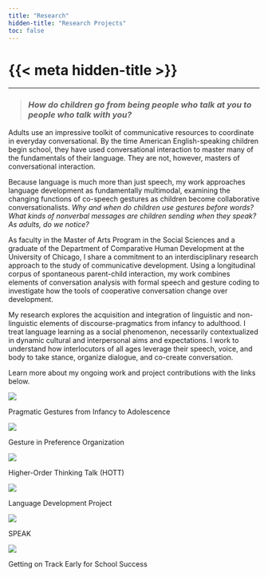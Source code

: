 ```yaml
---
title: "Research"
hidden-title: "Research Projects"
toc: false
---
```


<style>
h1.title {
    display: none;
}
</style>

::: {.title-styled}
<h1>{{< meta hidden-title >}}</h1>
:::

<hr class="title-divider">

> ### *How do children go from being people who talk __at__ you to people who talk __with__ you?*

Adults use an impressive toolkit of communicative resources to coordinate in everyday conversational. By the time American English-speaking children begin school, they have used conversational interaction to master many of the fundamentals of their language. They are not, however, masters of conversational interaction.

Because language is much more than just speech, my work approaches language development as fundamentally multimodal, examining the changing functions of co-speech gestures as children become collaborative conversationalists. *Why and when do children use gestures before words? What kinds of nonverbal messages are children sending when they speak? As adults, do we notice?*

As faculty in the Master of Arts Program in the Social Sciences and a graduate of the Department of Comparative Human Development at the University of Chicago, I share a commitment to an interdisciplinary research approach to the study of communicative development. Using a longitudinal corpus of spontaneous parent-child interaction, my work combines elements of conversation analysis with formal speech and gesture coding to investigate how the tools of cooperative conversation change over development.

My research explores the acquisition and integration of linguistic and non-linguistic elements of discourse-pragmatics from infancy to adulthood. I treat language learning as a social phenomenon, necessarily contextualized in dynamic cultural and interpersonal aims and expectations. I work to understand how interlocutors of all ages leverage their speech, voice, and body to take stance, organize dialogue, and co-create conversation.

Learn more about my ongoing work and project contributions with the links below.

::: {.grid #research-grid}

<!--# panel 1 -->

::: {.g-col-6 .g-col-md-4}

::: {.card .equal-height}

[![](../images/Dissertation.png)](index.qmd)


::: {.card-title .mt-auto .mb-auto}
<span h3>[Pragmatic Gestures from Infancy to Adolescence](prag-gesture.qmd){.stretched-link style="text-decoration: none;"}</span>
:::


:::


:::

<!--# panel 2 -->

::: {.g-col-6 .g-col-md-4}
::: {.card .equal-height}

![](../images/PrefOrg.png)


::: {.card-title .mt-auto .mb-auto}
<span h3>[Gesture in Preference Organization](pref-org.qmd){.stretched-link style="text-decoration: none;"}</span>
:::

:::
:::

<!--# panel 3 -->

::: {.g-col-6 .g-col-md-4}
::: {.card .equal-height}
![](../images/HOTT.png)


::: {.card-title .mt-auto .mb-auto}
<span h3>[Higher-Order Thinking Talk (HOTT)](hott.qmd){.stretched-link style="text-decoration: none;"}</span>

:::
:::
:::

<!--# panel 4 -->

::: {.g-col-6 .g-col-md-4}
::: {.card .equal-height}
![](../images/LDP.png)

::: {.card-title .mt-auto .mb-auto}
<span h3>[Language Development Project](ldp.qmd){.stretched-link style="text-decoration: none;"}</span>
:::
:::
:::

<!--# panel 5 -->

::: {.g-col-6 .g-col-md-4}
::: {.card .equal-height}
![](../images/SPEAK.png)

::: {.card-title .mt-auto .mb-auto}
<span h3>[SPEAK](speak.qmd){.stretched-link style="text-decoration: none;"}</span>
:::
:::
:::

<!--# panel 6 -->

::: {.g-col-6 .g-col-md-4}
::: {.card .equal-height}
![](../images/GOT.png)

::: {.card-title .mt-auto .mb-auto}
<span h3>[Getting on Track Early for School Success](got.qmd){.stretched-link style="text-decoration: none;"}</span>
:::
:::
:::

<!--# end grid-->

:::
